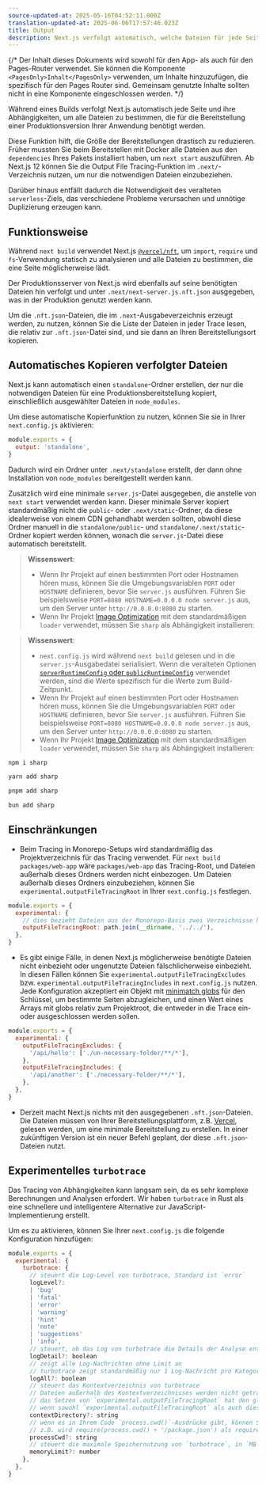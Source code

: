 ```yaml
---
source-updated-at: 2025-05-16T04:52:11.000Z
translation-updated-at: 2025-06-06T17:57:46.023Z
title: Output
description: Next.js verfolgt automatisch, welche Dateien für jede Seite benötigt werden, um die Bereitstellung Ihrer Anwendung zu vereinfachen. Erfahren Sie hier, wie es funktioniert.
---
```


{/* Der Inhalt dieses Dokuments wird sowohl für den App- als auch für den Pages-Router verwendet. Sie können die Komponente `<PagesOnly>Inhalt</PagesOnly>` verwenden, um Inhalte hinzuzufügen, die spezifisch für den Pages Router sind. Gemeinsam genutzte Inhalte sollten nicht in eine Komponente eingeschlossen werden. */}

Während eines Builds verfolgt Next.js automatisch jede Seite und ihre Abhängigkeiten, um alle Dateien zu bestimmen, die für die Bereitstellung einer Produktionsversion Ihrer Anwendung benötigt werden.

Diese Funktion hilft, die Größe der Bereitstellungen drastisch zu reduzieren. Früher mussten Sie beim Bereitstellen mit Docker alle Dateien aus den `dependencies` Ihres Pakets installiert haben, um `next start` auszuführen. Ab Next.js 12 können Sie die Output File Tracing-Funktion im `.next/`-Verzeichnis nutzen, um nur die notwendigen Dateien einzubeziehen.

Darüber hinaus entfällt dadurch die Notwendigkeit des veralteten `serverless`-Ziels, das verschiedene Probleme verursachen und unnötige Duplizierung erzeugen kann.

## Funktionsweise

Während `next build` verwendet Next.js [`@vercel/nft`](https://github.com/vercel/nft), um `import`, `require` und `fs`-Verwendung statisch zu analysieren und alle Dateien zu bestimmen, die eine Seite möglicherweise lädt.

Der Produktionsserver von Next.js wird ebenfalls auf seine benötigten Dateien hin verfolgt und unter `.next/next-server.js.nft.json` ausgegeben, was in der Produktion genutzt werden kann.

Um die `.nft.json`-Dateien, die im `.next`-Ausgabeverzeichnis erzeugt werden, zu nutzen, können Sie die Liste der Dateien in jeder Trace lesen, die relativ zur `.nft.json`-Datei sind, und sie dann an Ihren Bereitstellungsort kopieren.

## Automatisches Kopieren verfolgter Dateien

Next.js kann automatisch einen `standalone`-Ordner erstellen, der nur die notwendigen Dateien für eine Produktionsbereitstellung kopiert, einschließlich ausgewählter Dateien in `node_modules`.

Um diese automatische Kopierfunktion zu nutzen, können Sie sie in Ihrer `next.config.js` aktivieren:

```js filename="next.config.js"
module.exports = {
  output: 'standalone',
}
```

Dadurch wird ein Ordner unter `.next/standalone` erstellt, der dann ohne Installation von `node_modules` bereitgestellt werden kann.

Zusätzlich wird eine minimale `server.js`-Datei ausgegeben, die anstelle von `next start` verwendet werden kann. Dieser minimale Server kopiert standardmäßig nicht die `public`- oder `.next/static`-Ordner, da diese idealerweise von einem CDN gehandhabt werden sollten, obwohl diese Ordner manuell in die `standalone/public`- und `standalone/.next/static`-Ordner kopiert werden können, wonach die `server.js`-Datei diese automatisch bereitstellt.

<AppOnly>

> **Wissenswert**:
>
> - Wenn Ihr Projekt auf einen bestimmten Port oder Hostnamen hören muss, können Sie die Umgebungsvariablen `PORT` oder `HOSTNAME` definieren, bevor Sie `server.js` ausführen. Führen Sie beispielsweise `PORT=8080 HOSTNAME=0.0.0.0 node server.js` aus, um den Server unter `http://0.0.0.0:8080` zu starten.
> - Wenn Ihr Projekt [Image Optimization](/docs/app/building-your-application/optimizing/images) mit dem standardmäßigen `loader` verwendet, müssen Sie `sharp` als Abhängigkeit installieren:

</AppOnly>

<PagesOnly>

> **Wissenswert**:
>
> - `next.config.js` wird während `next build` gelesen und in die `server.js`-Ausgabedatei serialisiert. Wenn die veralteten Optionen [`serverRuntimeConfig` oder `publicRuntimeConfig`](/docs/pages/api-reference/next-config-js/runtime-configuration) verwendet werden, sind die Werte spezifisch für die Werte zum Build-Zeitpunkt.
> - Wenn Ihr Projekt auf einen bestimmten Port oder Hostnamen hören muss, können Sie die Umgebungsvariablen `PORT` oder `HOSTNAME` definieren, bevor Sie `server.js` ausführen. Führen Sie beispielsweise `PORT=8080 HOSTNAME=0.0.0.0 node server.js` aus, um den Server unter `http://0.0.0.0:8080` zu starten.
> - Wenn Ihr Projekt [Image Optimization](/docs/pages/building-your-application/optimizing/images) mit dem standardmäßigen `loader` verwendet, müssen Sie `sharp` als Abhängigkeit installieren:

</PagesOnly>

```bash filename="Terminal"
npm i sharp
```

```bash filename="Terminal"
yarn add sharp
```

```bash filename="Terminal"
pnpm add sharp
```

```bash filename="Terminal"
bun add sharp
```

## Einschränkungen

- Beim Tracing in Monorepo-Setups wird standardmäßig das Projektverzeichnis für das Tracing verwendet. Für `next build packages/web-app` wäre `packages/web-app` das Tracing-Root, und Dateien außerhalb dieses Ordners werden nicht einbezogen. Um Dateien außerhalb dieses Ordners einzubeziehen, können Sie `experimental.outputFileTracingRoot` in Ihrer `next.config.js` festlegen.

```js filename="packages/web-app/next.config.js"
module.exports = {
  experimental: {
    // dies bezieht Dateien aus der Monorepo-Basis zwei Verzeichnisse höher ein
    outputFileTracingRoot: path.join(__dirname, '../../'),
  },
}
```

- Es gibt einige Fälle, in denen Next.js möglicherweise benötigte Dateien nicht einbezieht oder ungenutzte Dateien fälschlicherweise einbezieht. In diesen Fällen können Sie `experimental.outputFileTracingExcludes` bzw. `experimental.outputFileTracingIncludes` in `next.config.js` nutzen. Jede Konfiguration akzeptiert ein Objekt mit [minimatch globs](https://www.npmjs.com/package/minimatch) für den Schlüssel, um bestimmte Seiten abzugleichen, und einen Wert eines Arrays mit globs relativ zum Projektroot, die entweder in die Trace ein- oder ausgeschlossen werden sollen.

```js filename="next.config.js"
module.exports = {
  experimental: {
    outputFileTracingExcludes: {
      '/api/hello': ['./un-necessary-folder/**/*'],
    },
    outputFileTracingIncludes: {
      '/api/another': ['./necessary-folder/**/*'],
    },
  },
}
```

- Derzeit macht Next.js nichts mit den ausgegebenen `.nft.json`-Dateien. Die Dateien müssen von Ihrer Bereitstellungsplattform, z.B. [Vercel](https://vercel.com), gelesen werden, um eine minimale Bereitstellung zu erstellen. In einer zukünftigen Version ist ein neuer Befehl geplant, der diese `.nft.json`-Dateien nutzt.

## Experimentelles `turbotrace`

Das Tracing von Abhängigkeiten kann langsam sein, da es sehr komplexe Berechnungen und Analysen erfordert. Wir haben `turbotrace` in Rust als eine schnellere und intelligentere Alternative zur JavaScript-Implementierung erstellt.

Um es zu aktivieren, können Sie Ihrer `next.config.js` die folgende Konfiguration hinzufügen:

```js filename="next.config.js"
module.exports = {
  experimental: {
    turbotrace: {
      // steuert die Log-Level von turbotrace, Standard ist `error`
      logLevel?:
      | 'bug'
      | 'fatal'
      | 'error'
      | 'warning'
      | 'hint'
      | 'note'
      | 'suggestions'
      | 'info',
      // steuert, ob das Log von turbotrace die Details der Analyse enthalten soll, Standard ist `false`
      logDetail?: boolean
      // zeigt alle Log-Nachrichten ohne Limit an
      // turbotrace zeigt standardmäßig nur 1 Log-Nachricht pro Kategorie an
      logAll?: boolean
      // steuert das Kontextverzeichnis von turbotrace
      // Dateien außerhalb des Kontextverzeichnisses werden nicht getraced
      // das Setzen von `experimental.outputFileTracingRoot` hat den gleichen Effekt
      // wenn sowohl `experimental.outputFileTracingRoot` als auch diese Option gesetzt sind, wird `experimental.turbotrace.contextDirectory` verwendet
      contextDirectory?: string
      // wenn es in Ihrem Code `process.cwd()`-Ausdrücke gibt, können Sie diese Option setzen, um `turbotrace` den Wert von `process.cwd()` während des Tracings mitzuteilen.
      // z.B. wird require(process.cwd() + '/package.json') als require('/pfad/zu/cwd/package.json') getraced
      processCwd?: string
      // steuert die maximale Speichernutzung von `turbotrace`, in `MB`, Standard ist `6000`.
      memoryLimit?: number
    },
  },
}
```